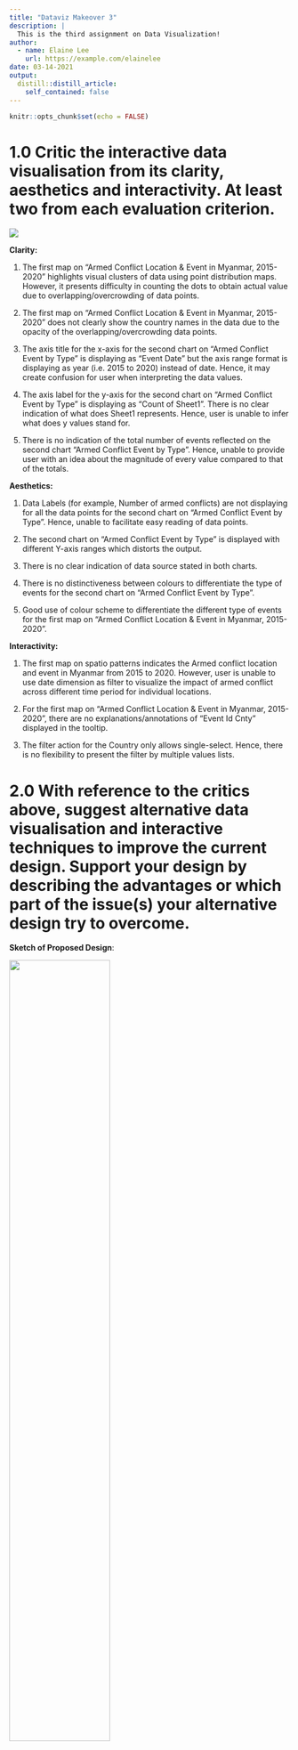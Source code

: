 ```yaml
---
title: "Dataviz Makeover 3"
description: |
  This is the third assignment on Data Visualization!
author:
  - name: Elaine Lee
    url: https://example.com/elainelee
date: 03-14-2021
output:
  distill::distill_article:
    self_contained: false
---
```



```r
knitr::opts_chunk$set(echo = FALSE)
```

#  1.0 Critic the interactive data visualisation from its clarity, aesthetics and interactivity. At least two from each evaluation criterion. 

![](./image/Question.PNG)

**Clarity:**

1. The first map on “Armed Conflict Location & Event in Myanmar, 2015-2020” highlights visual clusters of data using point distribution maps.  However, it presents difficulty in counting the dots to obtain actual value due to overlapping/overcrowding of data points.

2. The first map on “Armed Conflict Location & Event in Myanmar, 2015-2020” does not clearly show the country names in the data due to the opacity of the overlapping/overcrowding data points.  

3. The axis title for the x-axis for the second chart on “Armed Conflict Event by Type” is displaying as “Event Date” but the axis range format is displaying as year (i.e. 2015 to 2020) instead of date. Hence, it may create confusion for user when interpreting the data values.

4. The axis label for the y-axis for the second chart on “Armed Conflict Event by Type” is displaying as “Count of Sheet1”. There is no clear indication of what does Sheet1 represents. Hence, user is unable to infer what does y values stand for.

5. There is no indication of the total number of events reflected on the second chart “Armed Conflict Event by Type”. Hence, unable to provide user with an idea about the magnitude of every value compared to that of the totals.

**Aesthetics:**

1. Data Labels (for example, Number of armed conflicts) are not displaying for all the data points for the second chart on “Armed Conflict Event by Type”. Hence, unable to facilitate easy reading of data points.

2. The second chart on “Armed Conflict Event by Type” is displayed with different Y-axis ranges which distorts the output.

3. There is no clear indication of data source stated in both charts.

4. There is no distinctiveness between colours to differentiate the type of events for the second chart on “Armed Conflict Event by Type”.

5. Good use of colour scheme to differentiate the different type of events for the first map on “Armed Conflict Location & Event in Myanmar, 2015-2020”.

**Interactivity:**

1. The first map on spatio patterns indicates the Armed conflict location and event in Myanmar from 2015 to 2020. However, user is unable to use date dimension as filter to visualize the impact of armed conflict across different time period for individual locations.

2. For the first map on “Armed Conflict Location & Event in Myanmar, 2015-2020”, there are no explanations/annotations of “Event Id Cnty” displayed in the tooltip.

3. The filter action for the Country only allows single-select. Hence, there is no flexibility to present the filter by multiple values lists.

#  2.0 With reference to the critics above, suggest alternative data visualisation and interactive techniques to improve the current design. Support your design by describing the advantages or which part of the issue(s) your alternative design try to overcome. 

**Sketch of Proposed Design**:

![](./image/Sketch.jpeg){width=60%}

**In terms of Clarity:**

1. An overview dashboard (choropleth map) was developed across the entire dataset providing a more granular view of the number of events according to the year in which the event took place. Also, the map is based on statistical data that is shown through different colour ranges in which darker colour are used to indicate large number of records (i.e. number of events) and the lightest shade indicates the least number of records (i.e. number of events) that took place in the country.  In addition, the largest sub-national administrative region data layer is added to the map view.

2. Line charts were included to clearly display the trend of number of events and number of fatalities from 2010 to 2020.

3. Next, number of fatalities were highlighted in Bar charts as opposed to proportional symbol maps as it can be difficult to distinguish between different shades due to vast amount of data values.

4. Further visualization of the top 3 actors (the named actor involved in the event) responsible for the largest share of fatalities was also highlighted in the bar charts.

5. Axis label “Count of Sheet1” is not shown for all charts but is renamed to Number of Events for better inference of data values.

6. Tooltip is configured to display relevant information for visualization. For instance, latitude and longitude coordinates are removed as not relevant to user.

**In terms of Asethetics:**

1. All data points are consistently labelled as whole number in 0 decimal place, Chart title is included, and Axis title are properly labelled for better visualization of data.

2. Data source is clearly stated in the chart. Link as follows: https://acleddata.com/#/dashboard.

3. For better visualisation of the bar charts, sequential colour scheme is applied. Recolour each segment of the stack from darkest to lightest shades of one colour to differentiate the most and least number of fatalities.

4. For better visualisation of the line charts, the colour of individual line is synchronised with the legend.

**In terms of Interactivity:**

1. In order to build a dashboard that is interactive, parameter actions such as filters are used. For instance, user can visualize the number of events occurring in a country using a parameter control to change the year in which the event took place.  

2. Animation is included to allow a graphical element to be tracked throughout a transition.

#  3.0 Using Tableau, design the proposed data visualization

Data Visualization can be found in Tableau Public Server: 
https://public.tableau.com/profile/elaine3214#!/vizhome/Book1_16162677950480/Dashboard?publish=yes

#  4.0 Provide step-by-step description on how the data visualization was prepared

## Data Sources
Data Sources are extracted from https://acleddata.com/#/dashboard

## Importing Data into Tableau 

**1. CSV File**

Select **File** > **Open** and navigate to the location of the Workbook using the open dialog box. Double-click on the workbook file named **Southeast-Asia_2010-2020_Oct31.csv**.

## Steps taken for Map 

**1. Format Geographic Data**:

Assign geographic roles to fields on **[Region]**, **[Admin1]**, **[Admin2]**, **[Admin3]** and **[Location]**.

On the Data Source page, click the data type icon for **[Region]** and select Geographic Role: Country/Region.  Click the data type icon for **[Admin1]** and select Geographic Role: **State/Province**. Click on the data type icon for **[Admin2]**, **[Admin3]** and **[Location]** and select Geographic Role: **City**.

![](./image/Region.PNG){width=70%}

**2. Rename Variables**:

Double click the name of columns; **[Admin1]**, **[Admin2]** and **[Admin3]** to rename the field to **State/Province**, **City** and **Town** respectively.

![](./image/Rename.PNG){width=70%}

**3. Create an Extract**:

After setting up the data source on the Data Source page, in the upper-right corner, select **Extract** to include all data.

![](./image/Extract.PNG){width=70%}

## For Tableau

**1. Create a Geographic Hierarchy**:

In the Data pane, click on **[Country]** and select **Hierarchy** > **Create Hierarchy**.

In the Create Hierarchy dialog box, name the hierarchy as **Map** and click Ok.

![](./image/Createhie.PNG)

![](./image/Map.PNG)

In the Data pane, drag the **[State/Province]** field to the hierarchy and place it below the **[Country]** field. Subsequently, drag the **[City]** and **[Town]** field to the hierarchy.

The hierarchy is in the following order:
i) Country,
ii) State/Province,
iii) City, and
iv) Town.

**2. Create a Map**:

In the Data pane, drag **[Country]** onto the Marks card and drag **[Longitude]** to the Columns shelf and **[Latitude]** to the Rows shelf.

![](./image/Long.PNG){width=70%}

Create Calculated field “Number of Records” and input value as 1.

Drag **[Country]** onto Label on the Marks card. 
Drag **[Country]**, **[State/Province]** and **[Year]** onto Detail on the Marks card. Drag **[Number of Records]** onto Colour on the Marks card. 

![](./image/Marks.PNG){width=70%}

Click on **Colour** and select contrasting Red colour. Adjust the Opacity to 80%.

![](./image/Red.PNG){width=70%}

On the Marks card, select Tooltip and edit to display the following information.Rename State/Province to Largest sub-national administrative region.

![](./image/Tooltip1.PNG)

**3. Create Layered Map**:

Drop **[Country]** on the **Add a Marks Layer control** displays in the top left corner of the view. A new marks layer is added to the Marks card. Drag **[Country]** onto Colour and Label, and **[Number of Records]** onto Tooltip on the Marks card.

![](./image/Marks2.PNG){width=70%}

Format to show mark labels on the map and adjust the font size accordingly:

![](./image/Label.PNG){width=70%}

Click on **Colour** and select sequential Grey tone. Adjust the Opacity to 89%.

![](./image/Grey.PNG){width=70%}

On the Marks card, select Tooltip and edit to display the following information:

![](./image/Tooltip2.PNG){width=70%}

Create dynamic title that changes based on year as follows:

![](./image/1.PNG){width=70%}

Multiple layers of geographic data to a map as follows:

![](./image/Double.PNG){width=80%}

## Steps taken for Bar Chart

**1. Create a new Worksheet named "Fatalities by Country"**

In the Data pane, drag **[Fatalities]** to the Columns shelf and **[Country]** to the Rows shelf.

![](./image/Marks1.PNG){width=70%}

Drag **[Fatalities]** onto Colour and Label, and **[Number of Records]** onto Detail on the Marks card.

![](./image/Marks3.PNG){width=70%}

Click on **Colour** and select sequential Orange tone. 

![](./image/Orange.PNG){width=70%}

Format to show mark labels on the map and adjust the font size accordingly:

![](./image/Crop.PNG){width=60%}

On the Marks card, select Tooltip and edit to display the following information:

![](./image/Tooltip3.PNG){width=70%}

Create dynamic title that changes based on year as follows:

![](./image/2.PNG){width=70%}

Visualization of the chart as follows:

![](./image/Bar.PNG){width=80%}

**2. Create a new Worksheet named "Top 3 Actors by Fatalities"**

Double click the name of column; **[Actor 1]** to rename the field to **[Named Actor Involved in the Event]**.

In the Data pane, drag **[Fatalities]** to the Columns shelf and **[Country]** and **[Named Actor Involved in the Event]** to the Rows shelf.

![](./image/Row2.PNG){width=70%}

Select **Analysis** and **Create Calculated Field**.

Name the calculation as **Top N** and enter the following formula, then click Ok.

![](./image/Top.PNG){width=70%}

Place **[Top N]** on Filters and right click to select **Edit Table Calculation**.

Under **Compute Using**, select **Specific Dimensions**.

Under **Restarting Every**, select **Country**.

Under **Sort Order**, select **Specific Dimensions**.

![](./image/Table.PNG){width=70%}

In the Filter dialog box, select the range of values for your Top N as follows, then click Ok.

![](./image/Filter.PNG){width=70%}

Visualization of the chart as follows:

![](./image/Top3by.PNG){width=90%}

## Steps taken for Line Chart

**1. Create a new Worksheet named "Trend by Event Type"**

In the Data pane, drag **[Year]** to the Columns shelf and **[Number of Records]** and **[Fatalities]** to the Rows shelf.

![](./image/Ros.PNG){width=70%}

Drag **[Event Type]** onto Colour on the Marks card and edit the Colour as follows:

![](./image/Color.PNG){width=70%}

Create views in Tooltips to display the breakdown of number of events and number of fatalities by Country.

Create a visualization in a target worksheet view to serve as the Viz in Tooltip. Rename the worksheet as **"Tooltip1"** and **"Tooltip2"**.

**For Tooltip1**:

i)	Drag **[Country]** to the Rows shelf. 
ii)	On the Marks card, drag **[Number of Records]** onto Text.

**For Tooltip2**:

i)	Drag **[Country]** to the Rows shelf. 
ii) On the Marks card, drag **[Fatalities]** onto Text.

In the source worksheet, click **Tooltip** in the **Marks card**. In the Tooltip Editor, insert a reference to the Viz in Tooltip target worksheet as follows:

![](./image/Viz1.PNG){width=70%}

![](./image/Viz2.PNG){width=70%}

Final visualization showing the breakdown of number of events and number of fatalities by Country when user hovers over line as follows:

![](./image/Trend.PNG){width=80%}

## Dashboard

**Create Dashboard**

1. At the bottom of the workbook, click the New Dashboard icon:

![](./image/Dashboard.PNG){width=70%}

2. From the Sheets list at the left pane, drag all relevant worksheets to the dashboard.

3. Edit the title of the Dashboard to **“Armed Conflicts in South-east Asia”**.

4. Add in data source at the top of the Dashboard: https://acleddata.com/#/dashboard.

5. Select every filter on the right pane and click on the left arrow indicating “More Options”. Select “Apply to Worksheets” and click on “All Using This Data Source”.

![](./image/33.PNG){width=70%}

6. Add animations for better visualization. Under Format, select **Animations**. Enable animations by setting the Workbook Default to “On” for duration 0.30 seconds.

![](./image/Animations.PNG){width=60%}

7. Edit the Chart Title to reflect dynamic Number of Events and Number of Fatalities based on selected filters as follows:

![](./image/Final.PNG){width=70%}

**Upload to Tableau Public**

1. Select **Server** > **Tableau Public** > **Save to Tableau Public**.

2. Enter Tableau Public credentials in the dialog box.

3. Edit the Title of workbook to **Dataviz Makeover 3**.

4. Final Visualization of the Dashboard as follows:

![](./image/Tableau.PNG){width=90%}

# 5.0 Describe five major observations revealed by the data visualisation prepared

1. Philippines is the country with the most number of conflict events reported from 2010 to 2020. As evident from the geographic map, darker colour is used to indicate large number of records (i.e. number of events) and the lightest shade indicates the least number of records (i.e. number of events) that took place in the country.  

Philippines is the country with regions covered in darker Red as compared to other South-east Asia countries.

![](./image/SE.PNG){width=70%}

2. The total number of fatalities decreased from 2019 to 2020; from 3,529 in 2019 to 2,046 in 2020. However, countries such as Myanmar and Philippines recorded the highest fatalities in 2019 and 2020. Myanmar recorded 642 fatalities in 2020, down from 1,495 fatalities in 2019 while Philippines recorded 1,205 fatalities in 2020, down from 1,622 fatalities in 2019.

![](./image/A.PNG){width=70%}

![](./image/B.PNG){width=70%}

3. Most forms of political violence are on the rise. In particular, the number of protests violence increased by 10% in 2019 to 2,224 in 2020. Thailand is the only country that recorded the highest increment of the number of protests violence (from 164 in 2019 to 679 in 2020). 

![](./image/2019.PNG){width=100%}

![](./image/2020.PNG){width=100%}

4. Heightened number of recorded conflict events in Philippines in 2016. 

Philippines recorded 2,406 conflict events in 2016 (as opposed to 0 in 2015). This is mainly due to the declared of "War on Drugs" on 1 July 2016 by President Duterte. As per research, Duterte’s drug war has resulted in violence against civilians increasing from around 50 recorded events to nearly 300 from June to August 2016, as government officials and anti-drug ‘vigilantes’ targeted suspected drug users nationwide.

![](./image/Spike.PNG){width=70%}

![](./image/Spike2016.PNG){width=70%}

5. Of the Top three actors responsible for the largest share of civilian targeting in 2020, unidentified armed group remain the top threat to civilians. In countries like Philippines, the total number of fatalities resulted from unidentified armed group is 199 in 2020. Followed by Myanmar where the total number of fatalities resulted from unidentified armed group is 122 in 2020.

![](./image/Armed.PNG){width=200%}

